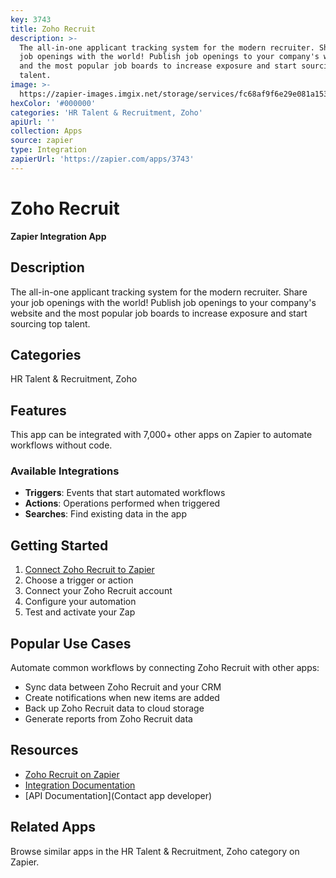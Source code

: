 ```yaml
---
key: 3743
title: Zoho Recruit
description: >-
  The all-in-one applicant tracking system for the modern recruiter. Share your
  job openings with the world! Publish job openings to your company's website
  and the most popular job boards to increase exposure and start sourcing top
  talent.
image: >-
  https://zapier-images.imgix.net/storage/services/fc68af9f6e29e081a153b21ac5e686fc.png?auto=format%2Ccompress&ixlib=python-3.0.0&q=50
hexColor: '#000000'
categories: 'HR Talent & Recruitment, Zoho'
apiUrl: ''
collection: Apps
source: zapier
type: Integration
zapierUrl: 'https://zapier.com/apps/3743'
---
```

# Zoho Recruit

**Zapier Integration App**

## Description

The all-in-one applicant tracking system for the modern recruiter. Share your job openings with the world! Publish job openings to your company's website and the most popular job boards to increase exposure and start sourcing top talent.

## Categories

HR Talent & Recruitment, Zoho

## Features

This app can be integrated with 7,000+ other apps on Zapier to automate workflows without code.

### Available Integrations

- **Triggers**: Events that start automated workflows
- **Actions**: Operations performed when triggered
- **Searches**: Find existing data in the app

## Getting Started

1. [Connect Zoho Recruit to Zapier](https://zapier.com/apps/3743)
2. Choose a trigger or action
3. Connect your Zoho Recruit account
4. Configure your automation
5. Test and activate your Zap

## Popular Use Cases

Automate common workflows by connecting Zoho Recruit with other apps:

- Sync data between Zoho Recruit and your CRM
- Create notifications when new items are added
- Back up Zoho Recruit data to cloud storage
- Generate reports from Zoho Recruit data

## Resources

- [Zoho Recruit on Zapier](https://zapier.com/apps/3743)
- [Integration Documentation](https://zapier.com/apps/3743/integrations)
- [API Documentation](Contact app developer)

## Related Apps

Browse similar apps in the HR Talent & Recruitment, Zoho category on Zapier.
